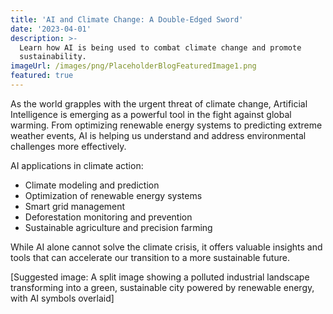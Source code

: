 ```yaml
---
title: 'AI and Climate Change: A Double-Edged Sword'
date: '2023-04-01'
description: >-
  Learn how AI is being used to combat climate change and promote
  sustainability.
imageUrl: /images/png/PlaceholderBlogFeaturedImage1.png
featured: true
---
```


As the world grapples with the urgent threat of climate change, Artificial Intelligence is emerging as a powerful tool in the fight against global warming. From optimizing renewable energy systems to predicting extreme weather events, AI is helping us understand and address environmental challenges more effectively.

AI applications in climate action:

- Climate modeling and prediction
- Optimization of renewable energy systems
- Smart grid management
- Deforestation monitoring and prevention
- Sustainable agriculture and precision farming

While AI alone cannot solve the climate crisis, it offers valuable insights and tools that can accelerate our transition to a more sustainable future.

[Suggested image: A split image showing a polluted industrial landscape transforming into a green, sustainable city powered by renewable energy, with AI symbols overlaid]
